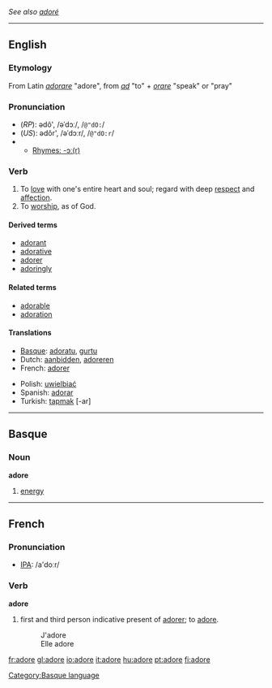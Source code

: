 ''See also [[adoré]]''

----

==English==
===Etymology===
From Latin ''[[adorare]]'' "adore", from ''[[ad]]'' "to" + ''[[orare]]'' "speak" or "pray"
===Pronunciation===
*(''RP''): ədô', /əˈdɔː/, /<tt>@"dO:</tt>/
*(''US''): ədôr', /əˈdɔːr/, /<tt>@"dO:r</tt>/
*{{audio|en-us-adore.ogg|Audio (US)}}
**[[rhymes:English:-ɔː(r)|Rhymes: -ɔː(r)]]

===Verb===
{{en-infl-reg-other-e|ador|e}}

# To [[love]] with one's entire heart and soul; regard with deep [[respect]] and [[affection]].
# To [[worship]], as of God.

====Derived terms====
* [[adorant]]
* [[adorative]]
* [[adorer]]
* [[adoringly]]

====Related terms====
* [[adorable]]
* [[adoration]]

====Translations====
{{top}}
*[[Basque]]: [[adoratu]], [[gurtu]]
*Dutch: [[aanbidden]], [[adoreren]]
*French: [[adorer]]
{{mid}}
*Polish: [[uwielbiać]]
*Spanish: [[adorar]]
*Turkish: [[tapmak]] [-ar]
{{bottom}}

----

==Basque==
===Noun===
'''adore'''

# [[energy]]

[[Category:Basque language]]

----

==French==
===Pronunciation===
*[[w:IPA|IPA]]: /a'doːr/
===Verb===
'''adore'''

#first and third person indicative present of [[adorer]]; to [[adore]].
#:J'adore
#:Elle adore

[[fr:adore]]
[[gl:adore]]
[[io:adore]]
[[it:adore]]
[[hu:adore]]
[[pt:adore]]
[[fi:adore]]